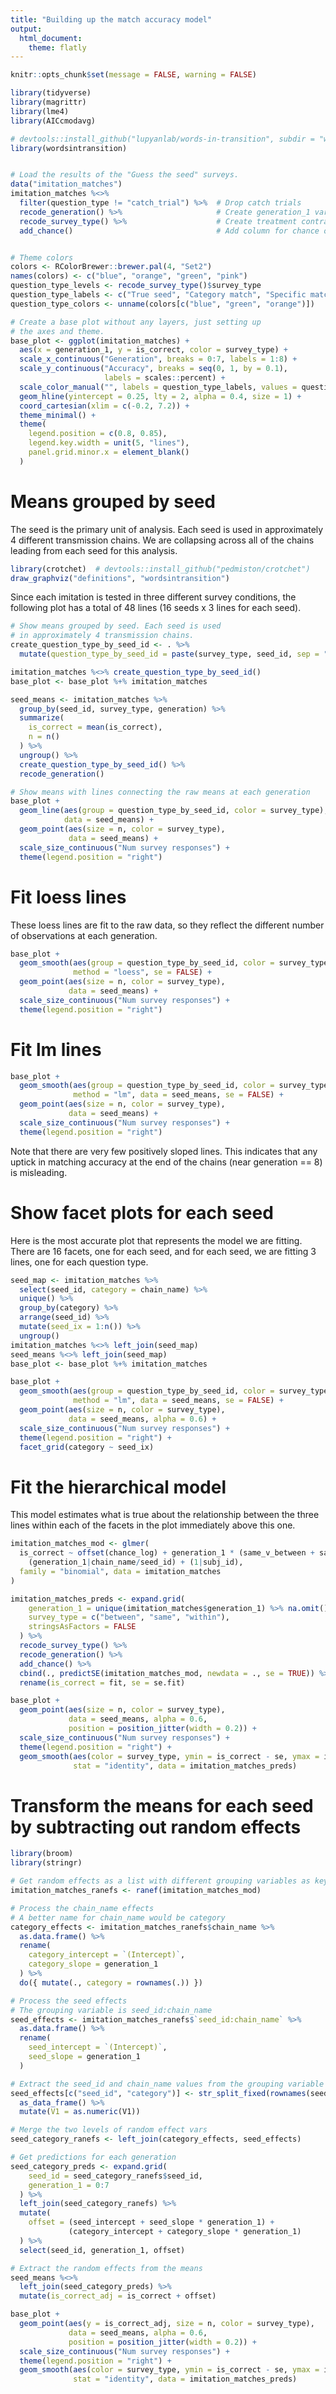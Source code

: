 ```yaml
---
title: "Building up the match accuracy model"
output:
  html_document:
    theme: flatly
---
```


```r
knitr::opts_chunk$set(message = FALSE, warning = FALSE)

library(tidyverse)
library(magrittr)
library(lme4)
library(AICcmodavg)

# devtools::install_github("lupyanlab/words-in-transition", subdir = "wordsintransition")
library(wordsintransition)


# Load the results of the "Guess the seed" surveys.
data("imitation_matches")
imitation_matches %<>%
  filter(question_type != "catch_trial") %>%  # Drop catch trials
  recode_generation() %>%                     # Create generation_1 variable
  recode_survey_type() %>%                    # Create treatment contrasts
  add_chance()                                # Add column for chance offset


# Theme colors
colors <- RColorBrewer::brewer.pal(4, "Set2")
names(colors) <- c("blue", "orange", "green", "pink")
question_type_levels <- recode_survey_type()$survey_type
question_type_labels <- c("True seed", "Category match", "Specific match")
question_type_colors <- unname(colors[c("blue", "green", "orange")])

# Create a base plot without any layers, just setting up
# the axes and theme.
base_plot <- ggplot(imitation_matches) +
  aes(x = generation_1, y = is_correct, color = survey_type) +
  scale_x_continuous("Generation", breaks = 0:7, labels = 1:8) +
  scale_y_continuous("Accuracy", breaks = seq(0, 1, by = 0.1),
                     labels = scales::percent) +
  scale_color_manual("", labels = question_type_labels, values = question_type_colors) +
  geom_hline(yintercept = 0.25, lty = 2, alpha = 0.4, size = 1) +
  coord_cartesian(xlim = c(-0.2, 7.2)) +
  theme_minimal() +
  theme(
    legend.position = c(0.8, 0.85),
    legend.key.width = unit(5, "lines"),
    panel.grid.minor.x = element_blank()
  )
```

# Means grouped by seed

The seed is the primary unit of analysis. Each seed is used in approximately 4 different transmission chains. We are collapsing across all of the chains leading from each seed for this analysis.

```r
library(crotchet)  # devtools::install_github("pedmiston/crotchet")
draw_graphviz("definitions", "wordsintransition")
```

Since each imitation is tested in three different survey conditions, the following plot has a total of 48 lines (16 seeds x 3 lines for each seed).

```r
# Show means grouped by seed. Each seed is used
# in approximately 4 transmission chains.
create_question_type_by_seed_id <- . %>% 
  mutate(question_type_by_seed_id = paste(survey_type, seed_id, sep = ":"))

imitation_matches %<>% create_question_type_by_seed_id()
base_plot <- base_plot %+% imitation_matches

seed_means <- imitation_matches %>%
  group_by(seed_id, survey_type, generation) %>%
  summarize(
    is_correct = mean(is_correct),
    n = n()
  ) %>%
  ungroup() %>%
  create_question_type_by_seed_id() %>%
  recode_generation()

# Show means with lines connecting the raw means at each generation
base_plot +
  geom_line(aes(group = question_type_by_seed_id, color = survey_type),
            data = seed_means) +
  geom_point(aes(size = n, color = survey_type),
             data = seed_means) +
  scale_size_continuous("Num survey responses") +
  theme(legend.position = "right")
```

# Fit loess lines

These loess lines are fit to the raw data, so they reflect the different number of observations at each generation.

```r
base_plot +
  geom_smooth(aes(group = question_type_by_seed_id, color = survey_type),
              method = "loess", se = FALSE) +
  geom_point(aes(size = n, color = survey_type),
             data = seed_means) +
  scale_size_continuous("Num survey responses") +
  theme(legend.position = "right")
```

# Fit lm lines

```r
base_plot +
  geom_smooth(aes(group = question_type_by_seed_id, color = survey_type),
              method = "lm", data = seed_means, se = FALSE) +
  geom_point(aes(size = n, color = survey_type),
             data = seed_means) +
  scale_size_continuous("Num survey responses") +
  theme(legend.position = "right")
```

Note that there are very few positively sloped lines. This indicates that any uptick in matching accuracy at the end of the chains (near generation == 8) is misleading.

# Show facet plots for each seed

Here is the most accurate plot that represents the model we are fitting. There are 16 facets, one for each seed, and for each seed, we are fitting 3 lines, one for each question type.

```r
seed_map <- imitation_matches %>%
  select(seed_id, category = chain_name) %>%
  unique() %>%
  group_by(category) %>%
  arrange(seed_id) %>%
  mutate(seed_ix = 1:n()) %>%
  ungroup()
imitation_matches %<>% left_join(seed_map)
seed_means %<>% left_join(seed_map)
base_plot <- base_plot %+% imitation_matches

base_plot +
  geom_smooth(aes(group = question_type_by_seed_id, color = survey_type),
              method = "lm", data = seed_means, se = FALSE) +
  geom_point(aes(size = n, color = survey_type),
             data = seed_means, alpha = 0.6) +
  scale_size_continuous("Num survey responses") +
  theme(legend.position = "right") +
  facet_grid(category ~ seed_ix)
```

# Fit the hierarchical model

This model estimates what is true about the relationship between the three lines within each of the facets in the plot immediately above this one.

```r
imitation_matches_mod <- glmer(
  is_correct ~ offset(chance_log) + generation_1 * (same_v_between + same_v_within) +
    (generation_1|chain_name/seed_id) + (1|subj_id),
  family = "binomial", data = imitation_matches
)
```

```r
imitation_matches_preds <- expand.grid(
    generation_1 = unique(imitation_matches$generation_1) %>% na.omit(),
    survey_type = c("between", "same", "within"),
    stringsAsFactors = FALSE
  ) %>%
  recode_survey_type() %>%
  recode_generation() %>%
  add_chance() %>%
  cbind(., predictSE(imitation_matches_mod, newdata = ., se = TRUE)) %>%
  rename(is_correct = fit, se = se.fit)

base_plot +
  geom_point(aes(size = n, color = survey_type),
             data = seed_means, alpha = 0.6,
             position = position_jitter(width = 0.2)) +
  scale_size_continuous("Num survey responses") +
  theme(legend.position = "right") +
  geom_smooth(aes(color = survey_type, ymin = is_correct - se, ymax = is_correct + se),
              stat = "identity", data = imitation_matches_preds)
```

# Transform the means for each seed by subtracting out random effects

```r
library(broom)
library(stringr)

# Get random effects as a list with different grouping variables as keys
imitation_matches_ranefs <- ranef(imitation_matches_mod)

# Process the chain_name effects
# A better name for chain_name would be category
category_effects <- imitation_matches_ranefs$chain_name %>%
  as.data.frame() %>%
  rename(
    category_intercept = `(Intercept)`,
    category_slope = generation_1
  ) %>%
  do({ mutate(., category = rownames(.)) })

# Process the seed effects
# The grouping variable is seed_id:chain_name
seed_effects <- imitation_matches_ranefs$`seed_id:chain_name` %>%
  as.data.frame() %>%
  rename(
    seed_intercept = `(Intercept)`,
    seed_slope = generation_1
  )

# Extract the seed_id and chain_name values from the grouping variable
seed_effects[c("seed_id", "category")] <- str_split_fixed(rownames(seed_effects), ":", 2) %>%
  as_data_frame() %>%
  mutate(V1 = as.numeric(V1))

# Merge the two levels of random effect vars
seed_category_ranefs <- left_join(category_effects, seed_effects)

# Get predictions for each generation
seed_category_preds <- expand.grid(
    seed_id = seed_category_ranefs$seed_id,
    generation_1 = 0:7
  ) %>%
  left_join(seed_category_ranefs) %>%
  mutate(
    offset = (seed_intercept + seed_slope * generation_1) + 
             (category_intercept + category_slope * generation_1)
  ) %>%
  select(seed_id, generation_1, offset)

# Extract the random effects from the means
seed_means %<>%
  left_join(seed_category_preds) %>%
  mutate(is_correct_adj = is_correct + offset)

base_plot +
  geom_point(aes(y = is_correct_adj, size = n, color = survey_type),
             data = seed_means, alpha = 0.6,
             position = position_jitter(width = 0.2)) +
  scale_size_continuous("Num survey responses") +
  theme(legend.position = "right") +
  geom_smooth(aes(color = survey_type, ymin = is_correct - se, ymax = is_correct + se),
              stat = "identity", data = imitation_matches_preds)
```